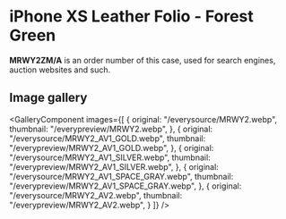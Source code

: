 
# iPhone XS Leather Folio - Forest Green

<Callout type='info' emoji='👉🏻'>**MRWY2ZM/A** is an order number of this case, used for search engines, auction websites and such.</Callout>

## Image gallery

<GalleryComponent
    images={[
      {
        original: "/everysource/MRWY2.webp",
        thumbnail: "/everypreview/MRWY2.webp",
      },
      {
        original: "/everysource/MRWY2_AV1_GOLD.webp",
        thumbnail: "/everypreview/MRWY2_AV1_GOLD.webp",
      },
      {
        original: "/everysource/MRWY2_AV1_SILVER.webp",
        thumbnail: "/everypreview/MRWY2_AV1_SILVER.webp",
      },
      {
        original: "/everysource/MRWY2_AV1_SPACE_GRAY.webp",
        thumbnail: "/everypreview/MRWY2_AV1_SPACE_GRAY.webp",
      },
      {
        original: "/everysource/MRWY2_AV2.webp",
        thumbnail: "/everypreview/MRWY2_AV2.webp",
      }
    ]}
  />
